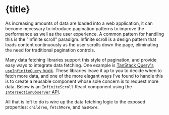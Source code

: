 
# {title}

<Meta date={published} tags={tags} />

As increasing amounts of data are loaded into a web application, it can become
necessary to introduce pagination patterns to improve the performance as well as
the user experience. A common pattern for handling this is the "infinite scroll"
paradigm. Infinite scroll is a design pattern that loads content continuously as
the user scrolls down the page, eliminating the need for traditional pagination
controls.

Many data fetching libraries support this style of pagination, and provide easy
ways to integrate data fetching. One example is
[TanStack Query's `useInfiniteQuery` hook](https://tanstack.com/query/v4/docs/framework/react/reference/useInfiniteQuery).
These libraries leave it up to you to decide when to fetch more data, and one of
the more elegant ways I've found to handle this is to create a reusable
component whose sole concern is to request more data. Below is an
`InfiniteScroll` React component using the
[`IntersectionObserver` API](https://developer.mozilla.org/en-US/docs/Web/API/Intersection_Observer_API).

<Editor />

All that is left to do is wire up the data fetching logic to the exposed
properties: `children`, `fetchMore`, and `hasMore`.
